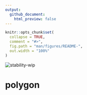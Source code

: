 ```yaml
---
output: 
  github_document:
    html_preview: false
---
```


<!-- README.md is generated from README.Rmd. Please edit that file -->

```r
knitr::opts_chunk$set(
  collapse = TRUE,
  comment = "#>",
  fig.path = "man/figures/README-",
  out.width = "100%"
)
```

<div align="center">
<!-- hex -->
<!-- <img src="./man/figures/logo.png" height = "200px" /> -->

<!-- badges: start -->
![stability-wip](https://img.shields.io/badge/stability-work_in_progress-lightgrey.svg)
<!-- badges: end -->

<!-- links start -->
<!-- links end -->

</div>

# polygon



